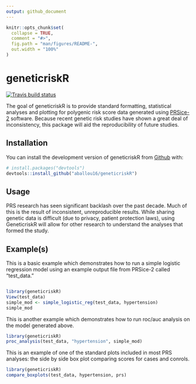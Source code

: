 ```yaml
---
output: github_document
---
```


<!-- README.md is generated from README.Rmd. Please edit that file -->

```r
knitr::opts_chunk$set(
  collapse = TRUE,
  comment = "#>",
  fig.path = "man/figures/README-",
  out.width = "100%"
)
```
# geneticriskR

<!-- badges: start -->
[![Travis build status](https://travis-ci.org/aballou16/geneticriskR.svg?branch=master)](https://travis-ci.org/aballou16/geneticriskR)
<!-- badges: end -->

The goal of geneticriskR is to provide standard formatting, statistical analyses
and plotting for polygenic risk score data generated using [PRSice-2](https://www.prsice.info/) software. 
Because recent genetic risk studies have shown a great deal of inconsistency, 
this package will aid the reproducibility of future studies.  

## Installation

You can install the development version of geneticriskR from 
[Github](https://github.com/) with:

```r
# install.packages("devtools")
devtools::install_github("aballou16/geneticriskR")
```

## Usage

PRS research has seen significant backlash over the past decade. Much of this is 
the result of inconsistent, unreproducible results. While sharing genetic data
is difficult (due to privacy, patient protection laws), using GeneticriskR
will allow for other research to understand the analyses that formed the study. 

## Example(s)

This is a basic example which demonstrates how to run a simple logistic 
regression model using an example output file from PRSice-2 called "test_data." 

```r

```

```r
library(geneticriskR)
View(test_data)
simple_mod <- simple_logistic_reg(test_data, hypertension)
simple_mod
```

This is another example which demonstrates how to run roc/auc analysis on the
model generated above. 
```r
library(geneticriskR)
proc_analysis(test_data, "hypertension", simple_mod)
```

This is an example of one of the standard plots included in most PRS analyses:
the side by side box plot comparing scores for cases and conrols. 

```r
library(geneticriskR)
compare_boxplots(test_data, hypertension, prs)
```